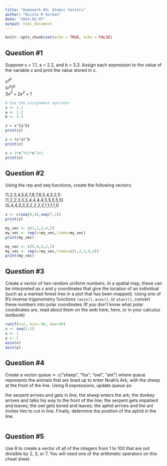 ```yaml
---
title: "Homework #4: Atomic Vectors"
author: "Nicole R Gorman"
date: "2024-02-07"
output: html_document
---
```


```r
knitr::opts_chunk$set(echo = TRUE, echo = FALSE)
```

## Question #1

Suppose x = 1.1, a = 2.2, and b = 3.3. Assign each expression to the value of the variable z and print the value stored in z.
  
$x^{a^b}$  
$(x^a)^b$  
$3x^3+2x^2+1$  

```r

# Use the assignment operator
x <- 1.1 
a <- 2.2
b <- 3.3

z = x^{a^b}
print(z)

z = (x^a)^b
print(z)

z = 3*x^3+2*x^2+1
print(z)

```

## Question #2

Using the rep and seq functions, create the following vectors:

(1,2,3,4,5,6,7,8,7,6,5,4,3,2,1)  
(1,2,2,3,3,3,4,4,4,4,5,5,5,5,5)  
(5,4,4,3,3,3,2,2,2,2,1,1,1,1,1)  

```r
z <- c(seq(0,8),seq(7,1))
print(z)

```
```r
my_vec <- c(1,2,3,4,5)
my_vec <- rep(x=my_vec,times=my_vec)
print(my_vec)
```
```r
my_vec <- c(5,4,3,2,1)
my_vec <- rep(x=my_vec,times=c(1,2,3,4,5))
print(my_vec)
```

## Question #3


Create a vector of two random uniform numbers. In a spatial map, these can be interpreted as x and y coordinates that give the location of an individual (such as a marked forest tree in a plot that has been mapped). Using one of R’s inverse trigonometry functions `(asin()`, `acos()`, or `atan())`, convert these numbers into polar coordinates (If you don’t know what polar coordinates are, read about them on the web here, here, or in your calculus textbook)  

```r
runif(n=2, min=-90, max=90)
x <- seq(1:2)
x <- 1
y <- 2
asin(x)
asin(y)
```

## Question #4

Create a vector queue <- c("sheep", "fox", "owl", "ant") where queue represents the animals that are lined up to enter Noah’s Ark, with the sheep at the front of the line. Using R expressions, update queue as:

the serpent arrives and gets in line;
the sheep enters the ark;
the donkey arrives and talks his way to the front of the line;
the serpent gets impatient and leaves;
the owl gets bored and leaves;
the aphid arrives and the ant invites him to cut in line.
Finally, determine the position of the aphid in the line.


```r


```

## Question #5

Use R to create a vector of all of the integers from 1 to 100 that are not divisible by 2, 3, or 7. You will need one of the arithmetic operators on this cheat sheet.  

```r


```
